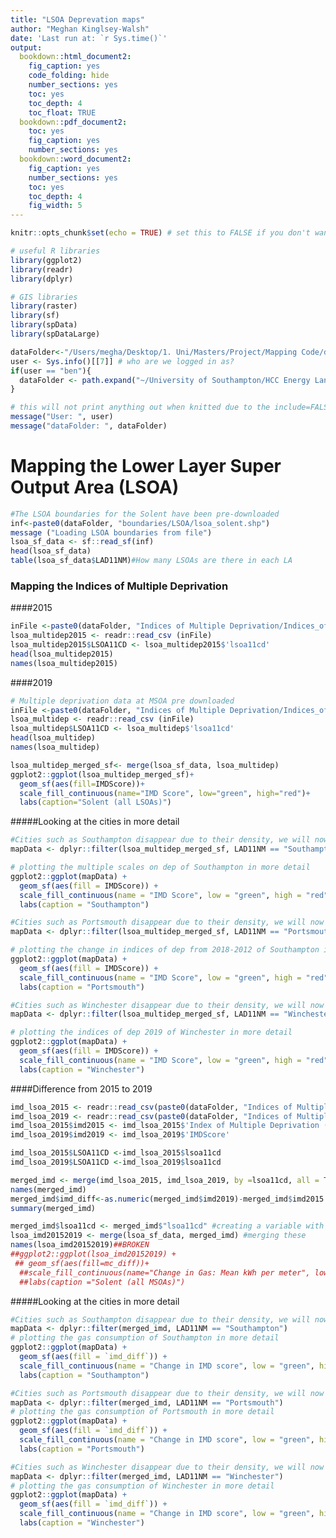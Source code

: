 ```yaml
---
title: "LSOA Deprevation maps"
author: "Meghan Kinglsey-Walsh"
date: 'Last run at: `r Sys.time()`'
output:
  bookdown::html_document2:
    fig_caption: yes
    code_folding: hide
    number_sections: yes
    toc: yes
    toc_depth: 4
    toc_float: TRUE
  bookdown::pdf_document2:
    toc: yes
    fig_caption: yes
    number_sections: yes
  bookdown::word_document2: 
    fig_caption: yes
    number_sections: yes
    toc: yes
    toc_depth: 4
    fig_width: 5
---
```


```r
knitr::opts_chunk$set(echo = TRUE) # set this to FALSE if you don't want the code in the final output

# useful R libraries
library(ggplot2)
library(readr)
library(dplyr)

# GIS libraries
library(raster)
library(sf)
library(spData)
library(spDataLarge)

dataFolder<-"/Users/megha/Desktop/1. Uni/Masters/Project/Mapping Code/data/" # default for Meghan
user <- Sys.info()[[7]] # who are we logged in as?
if(user == "ben"){
  dataFolder <- path.expand("~/University of Southampton/HCC Energy Landscape Mapping project - Documents/General/data/")
}

# this will not print anything out when knitted due to the include=FALSE setting in the chunk header
message("User: ", user)
message("dataFolder: ", dataFolder)
```

# Mapping the Lower Layer Super Output Area (LSOA)

```r
#The LSOA boundaries for the Solent have been pre-downloaded
inf<-paste0(dataFolder, "boundaries/LSOA/lsoa_solent.shp")
message ("Loading LSOA boundaries from file")
lsoa_sf_data <- sf::read_sf(inf)
head(lsoa_sf_data)
table(lsoa_sf_data$LAD11NM)#How many LSOAs are there in each LA
```

### Mapping the Indices of Multiple Deprivation
####2015
```r
inFile <-paste0(dataFolder, "Indices of Multiple Deprivation/Indices_of_Multiple_Deprivation_(IMD)_2015.csv")
lsoa_multidep2015 <- readr::read_csv (inFile)
lsoa_multidep2015$LSOA11CD <- lsoa_multidep2015$'lsoa11cd'
head(lsoa_multidep2015)
names(lsoa_multidep2015)
```

####2019
```r
# Multiple deprivation data at MSOA pre downloaded
inFile <-paste0(dataFolder, "Indices of Multiple Deprivation/Indices_of_Multiple_Deprivation_(IMD)_2019.csv")
lsoa_multidep <- readr::read_csv (inFile)
lsoa_multidep$LSOA11CD <- lsoa_multidep$'lsoa11cd'
head(lsoa_multidep)
names(lsoa_multidep)
```

```r
lsoa_multidep_merged_sf<- merge(lsoa_sf_data, lsoa_multidep)
ggplot2::ggplot(lsoa_multidep_merged_sf)+
  geom_sf(aes(fill=IMDScore))+
  scale_fill_continuous(name="IMD Score", low="green", high="red")+
  labs(caption="Solent (all LSOAs)")
```

#####Looking at the cities in more detail
```r
#Cities such as Southampton disappear due to their density, we will now map Southampton alone to see this area in more detail
mapData <- dplyr::filter(lsoa_multidep_merged_sf, LAD11NM == "Southampton")

# plotting the multiple scales on dep of Southampton in more detail
ggplot2::ggplot(mapData) + 
  geom_sf(aes(fill = IMDScore)) +
  scale_fill_continuous(name = "IMD Score", low = "green", high = "red") +
  labs(caption = "Southampton")
```
```r
#Cities such as Portsmouth disappear due to their density, we will now map Portsmouth alone to see this area in more detail
mapData <- dplyr::filter(lsoa_multidep_merged_sf, LAD11NM == "Portsmouth")

# plotting the change in indices of dep from 2018-2012 of Southampton in more detail
ggplot2::ggplot(mapData) + 
  geom_sf(aes(fill = IMDScore)) +
  scale_fill_continuous(name = "IMD Score", low = "green", high = "red") +
  labs(caption = "Portsmouth")
```
```r
#Cities such as Winchester disappear due to their density, we will now map Winchester alone to see this area in more detail
mapData <- dplyr::filter(lsoa_multidep_merged_sf, LAD11NM == "Winchester")

# plotting the indices of dep 2019 of Winchester in more detail
ggplot2::ggplot(mapData) + 
  geom_sf(aes(fill = IMDScore)) +
  scale_fill_continuous(name = "IMD Score", low = "green", high = "red") +
  labs(caption = "Winchester")
```
####Difference from 2015 to 2019
```r
imd_lsoa_2015 <- readr::read_csv(paste0(dataFolder, "Indices of Multiple Deprivation/Indices_of_Multiple_Deprivation_(IMD)_2015.csv"))
imd_lsoa_2019 <- readr::read_csv(paste0(dataFolder, "Indices of Multiple Deprivation/Indices_of_Multiple_Deprivation_(IMD)_2019.csv"))
imd_lsoa_2015$imd2015 <- imd_lsoa_2015$'Index of Multiple Deprivation (IMD) Score'
imd_lsoa_2019$imd2019 <- imd_lsoa_2019$'IMDScore'

imd_lsoa_2015$LSOA11CD <-imd_lsoa_2015$lsoa11cd
imd_lsoa_2019$LSOA11CD <-imd_lsoa_2019$lsoa11cd

merged_imd <- merge(imd_lsoa_2015, imd_lsoa_2019, by =lsoa11cd, all = TRUE)
names(merged_imd)
merged_imd$imd_diff<-as.numeric(merged_imd$imd2019)-merged_imd$imd2015
summary(merged_imd)
```
```r
merged_imd$lsoa11cd <- merged_imd$"lsoa11cd" #creating a variable with the LSOA code in the same name as in sf_data
lsoa_imd20152019 <- merge(lsoa_sf_data, merged_imd) #merging these
names(lsoa_imd20152019)##BROKEN
##ggplot2::ggplot(lsoa_imd20152019) +
 ## geom_sf(aes(fill=mc_diff))+ 
  ##scale_fill_continuous(name="Change in Gas: Mean kWh per meter", low="green",high="red")+
  ##labs(caption ="Solent (all MSOAs)")
```
#####Looking at the cities in more detail
```r
#Cities such as Southampton disappear due to their density, we will now map Southampton alone to see this area in more detail
mapData <- dplyr::filter(merged_imd, LAD11NM == "Southampton")
# plotting the gas consumption of Southampton in more detail
ggplot2::ggplot(mapData) + 
  geom_sf(aes(fill = `imd_diff`)) +
  scale_fill_continuous(name = "Change in IMD score", low = "green", high = "red") +
  labs(caption = "Southampton")
```
```r
#Cities such as Portsmouth disappear due to their density, we will now map Portsmouth alone to see this area in more detail
mapData <- dplyr::filter(merged_imd, LAD11NM == "Portsmouth")
# plotting the gas consumption of Portsmouth in more detail
ggplot2::ggplot(mapData) + 
  geom_sf(aes(fill = `imd_diff`)) +
  scale_fill_continuous(name = "Change in IMD score", low = "green", high = "red") +
  labs(caption = "Portsmouth")
```
```r
#Cities such as Winchester disappear due to their density, we will now map Winchester alone to see this area in more detail
mapData <- dplyr::filter(merged_imd, LAD11NM == "Winchester")
# plotting the gas consumption of Winchester in more detail
ggplot2::ggplot(mapData) + 
  geom_sf(aes(fill = `imd_diff`)) +
  scale_fill_continuous(name = "Change in IMD score", low = "green", high = "red") +
  labs(caption = "Winchester")
```




